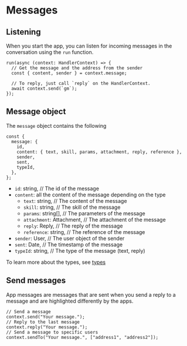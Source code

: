 # Messages

## Listening

When you start the app, you can listen for incoming messages in the conversation using the `run` function.

```tsx [src/index.ts]
run(async (context: HandlerContext) => {
  // Get the message and the address from the sender
  const { content, sender } = context.message;

  // To reply, just call `reply` on the HandlerContext.
  await context.send(`gm`);
});
```

## Message object

The `message` object contains the following

```tsx
const {
  message: {
    id,
    content: { text, skill, params, attachment, reply, reference },
    sender,
    sent,
    typeId,
  },
};
```

- `id`: string, // The id of the message
- `content`: all the content of the message depending on the type
  - `text`: string, // The content of the message
  - `skill`: string, // The skill of the message
  - `params`: string[], // The parameters of the message
  - `attachment`: Attachment, // The attachment of the message
  - `reply`: Reply, // The reply of the message
  - `reference`: string, // The reference of the message
- `sender`: User, // The user object of the sender
- `sent`: Date, // The timestamp of the message
- `typeId`: string, // The type of the message (text, reply)

To learn more about the types, see [types](/concepts/messages/text)

## Send messages

App messages are messages that are sent when you send a reply to a message and are highlighted differently by the apps.

```tsx
// Send a message
context.send("Your message.");
// Reply to the last message
context.reply("Your message.");
// Send a message to specific users
context.sendTo("Your message.", ["address1", "address2"]);
```
